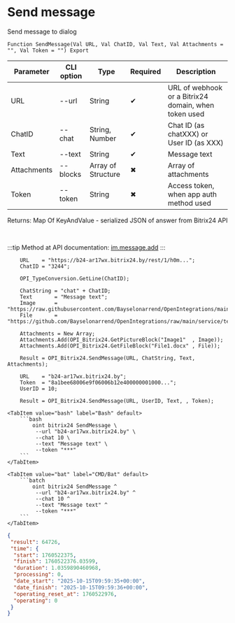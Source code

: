 ﻿---
sidebar_position: 1
description: Send message and other functions to work with Bitrix24 in the Open Integration Package, a free open-source integration library for 1C:Enterprise 8, OneScript and CLI
keywords: [1C, 1С, 1С:Enterprise, 1С:Enterprise 8.3, API, Integration, Services, Exchange, OneScript, CLI, Bitrix24]
---


# Send message
 Send message to dialog



`Function SendMessage(Val URL, Val ChatID, Val Text, Val Attachments = "", Val Token = "") Export`

  | Parameter | CLI option | Type | Required | Description |
  |-|-|-|-|-|
  | URL | --url | String | &#x2714; | URL of webhook or a Bitrix24 domain, when token used |
  | ChatID | --chat | String, Number | &#x2714; | Chat ID (as chatXXX) or User ID (as XXX) |
  | Text | --text | String | &#x2714; | Message text |
  | Attachments | --blocks | Array of Structure | &#x2716; | Array of attachments |
  | Token | --token | String | &#x2716; | Access token, when app auth method used |

  
  Returns:  Map Of KeyAndValue - serialized JSON of answer from Bitrix24 API

<br/>

:::tip
Method at API documentation: [im.message.add](https://dev.1c-bitrix.ru/learning/course/?COURSE_ID=93&LESSON_ID=12115)
:::
<br/>


```bsl title="1C:Enterprise/OneScript code example"
    URL    = "https://b24-ar17wx.bitrix24.by/rest/1/h0m...";
    ChatID = "3244";

    OPI_TypeConversion.GetLine(ChatID);

    ChatString = "chat" + ChatID;
    Text       = "Message text";
    Image      = "https://raw.githubusercontent.com/Bayselonarrend/OpenIntegrations/main/service/test_data/picture.jpg";
    File       = "https://github.com/Bayselonarrend/OpenIntegrations/raw/main/service/test_data/document.docx";

    Attachments = New Array;
    Attachments.Add(OPI_Bitrix24.GetPictureBlock("Image1"  , Image));
    Attachments.Add(OPI_Bitrix24.GetFileBlock("File1.docx" , File));

    Result = OPI_Bitrix24.SendMessage(URL, ChatString, Text, Attachments);

    URL    = "b24-ar17wx.bitrix24.by";
    Token  = "8a1bee68006e9f06006b12e400000001000...";
    UserID = 10;

    Result = OPI_Bitrix24.SendMessage(URL, UserID, Text, , Token);
```
 

 <Tabs>
  
    <TabItem value="bash" label="Bash" default>
        ```bash
            oint bitrix24 SendMessage \
             --url "b24-ar17wx.bitrix24.by" \
             --chat 10 \
             --text "Message text" \
             --token "***"
        ```
    </TabItem>
  
    <TabItem value="bat" label="CMD/Bat" default>
        ```batch
            oint bitrix24 SendMessage ^
             --url "b24-ar17wx.bitrix24.by" ^
             --chat 10 ^
             --text "Message text" ^
             --token "***"
        ```
    </TabItem>
</Tabs>


```json title="Result"
{
 "result": 64726,
 "time": {
  "start": 1760522375,
  "finish": 1760522376.03599,
  "duration": 1.0359890460968,
  "processing": 0,
  "date_start": "2025-10-15T09:59:35+00:00",
  "date_finish": "2025-10-15T09:59:36+00:00",
  "operating_reset_at": 1760522976,
  "operating": 0
 }
}
```
